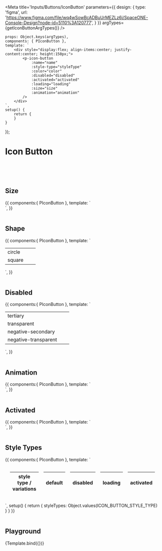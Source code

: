 


<Meta title='Inputs/Buttons/IconButton' parameters={{
    design: {
        type: 'figma',
        url: 'https://www.figma.com/file/wq4wSowBcADBuUrMEZLz6i/SpaceONE-Console-Design?node-id=5110%3A120777',
    }
}} argTypes={getIconButtonArgTypes()}
/>


    props: Object.keys(argTypes),
    components: { PIconButton },
    template: `
        <div style="display:flex; align-items:center; justify-content:center; height:150px;">
            <p-icon-button
                :name="name"
                :style-type="styleType"
                :color="color"
                :disabled="disabled"
                :activated="activated"
                :loading="loading"
                :size="size"
                :animation="animation"
            />
        </div>
    `,
    setup() {
        return {
        }
    }
});


# Icon Button

<br/>
<br/>
<br/>

## Size

<Canvas>
    <Story name="size">
        {{
            components:{ PIconButton },
            template: `
                <div style="display:flex; align-items:center; justify-content:center;">
                    <p-icon-button class="flex-shrink-0 mr-8" name="ic_refresh" size="sm" />
                    <p-icon-button class="flex-shrink-0 mr-8" name="ic_refresh" />
                    <p-icon-button class="flex-shrink-0 mr-8" name="ic_refresh" size="lg" />
                </div>`,
        }}
    </Story>
</Canvas>

<br/>
<br/>


## Shape
<Canvas>
    <Story name="Shape">
        {{
            components:{ PIconButton },
            template: `
<table>
    <tr>
        <td>circle</td>
        <td><p-icon-button style-type="tertiary" style="margin: 0.5rem" name="ic_refresh" shape="circle" /></td>
    </tr>
    <tr>
        <td>square</td>
        <td><p-icon-button style-type="tertiary" style="margin: 0.5rem" name="ic_refresh" shape="square" /></td>
    </tr>
</table>`,
        }}
    </Story>
</Canvas>

<br/>
<br/>


## Disabled

<Canvas>
    <Story name="Disabled">
        {{
            components:{ PIconButton },
            template: `
<table>
    <tr>
        <td>tertiary</td>
        <td><p-icon-button style-type="tertiary" style="margin: 0.5rem" name="ic_refresh" disabled /></td>
    </tr>
    <tr>
        <td>transparent</td>
        <td><p-icon-button style-type="transparent" style="margin: 0.5rem" name="ic_refresh" disabled /></td>
    </tr>
    <tr>
        <td>negative-secondary</td>
        <td><p-icon-button style-type="negative-secondary" style="margin: 0.5rem" name="ic_refresh" disabled /></td>
    </tr>
    <tr>
        <td>negative-transparent</td>
        <td><p-icon-button style-type="negative-transparent" style="margin: 0.5rem" name="ic_refresh" disabled /></td>
    </tr>
</table>`,
        }}
    </Story>
</Canvas>

<br/>
<br/>

## Animation

<Canvas>
    <Story name="Animation">
        {{
            components:{ PIconButton },
            template: `
                <div style="text-align:center">
                    <p-icon-button style-type="tertiary" animation="spin" style="margin: 0.5rem" name="ic_refresh" />
                    <p-icon-button style-type="transparent" animation="spin" style="margin: 0.5rem" name="ic_refresh" />
                </div>`,
        }}
    </Story>
</Canvas>

<br/>
<br/>


## Activated

<Canvas>
    <Story name="Activated">
        {{
            components:{ PIconButton },
            template: `
                <div style="text-align:center">
                    <p-icon-button style-type="transparent" style="margin: 0.5rem" name="ic_refresh" />
                    <p-icon-button style-type="transparent" :activated="true" style="margin: 0.5rem" name="ic_refresh" />
                </div>`,
        }}
    </Story>
</Canvas>

<br/>
<br/>

## Style Types
<Canvas>
    <Story name="Style Types">
        {{
            components:{ PIconButton },
            template: `
<table style="border-collapse: separate; border-spacing: 16px;">
    <thead>
        <tr>
            <th colspan="2">style type / variations</th>
            <th>default</th>
            <th>disabled</th>
            <th>loading</th>
            <th>activated</th>
        </tr>
    </thead>
    <tbody>
        <template v-for="(styleType) in styleTypes">
            <tr :key="styleType">
                <th colspan="2">{{styleType}}</th>
                <td><p-icon-button :style-type="styleType" name="ic_search" /></td>
                <td><p-icon-button :style-type="styleType" name="ic_search" disabled /></td>
                <td><p-icon-button :style-type="styleType" name="ic_search" loading /></td>
                <td><p-icon-button :style-type="styleType" name="ic_search" activated /></td>
            </tr>
        </template>
    </tbody>
</table>`,
            setup() {
                return {
                    styleTypes: Object.values(ICON_BUTTON_STYLE_TYPE)
                }
            }
        }}
    </Story>
</Canvas>

<br/>
<br/>


## Playground

<Canvas>
    <Story name="Playground" >
        {Template.bind({})}
    </Story>
</Canvas>

<ArgsTable story="Playground" />
